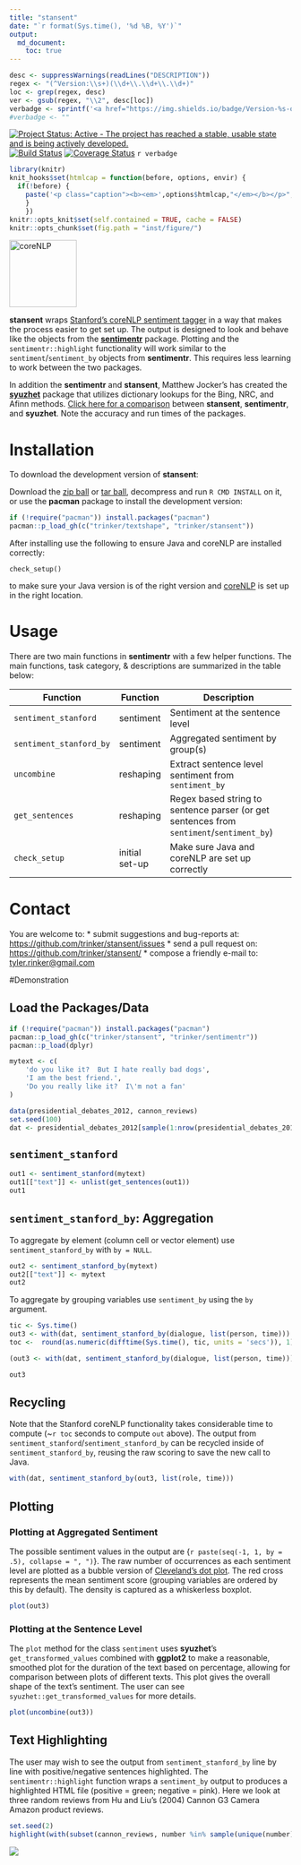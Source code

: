 ```yaml
---
title: "stansent"
date: "`r format(Sys.time(), '%d %B, %Y')`"
output:
  md_document:
    toc: true      
---
```


```r
desc <- suppressWarnings(readLines("DESCRIPTION"))
regex <- "(^Version:\\s+)(\\d+\\.\\d+\\.\\d+)"
loc <- grep(regex, desc)
ver <- gsub(regex, "\\2", desc[loc])
verbadge <- sprintf('<a href="https://img.shields.io/badge/Version-%s-orange.svg"><img src="https://img.shields.io/badge/Version-%s-orange.svg" alt="Version"/></a></p>', ver, ver)
#verbadge <- ""
````

[![Project Status: Active - The project has reached a stable, usable state and is being actively developed.](http://www.repostatus.org/badges/0.1.0/active.svg)](http://www.repostatus.org/#active)
[![Build Status](https://travis-ci.org/trinker/stansent.svg?branch=master)](https://travis-ci.org/trinker/stansent)
[![Coverage Status](https://coveralls.io/repos/trinker/stansent/badge.svg?branch=master)](https://coveralls.io/r/trinker/stansent?branch=master)
`r verbadge`

```r
library(knitr)
knit_hooks$set(htmlcap = function(before, options, envir) {
  if(!before) {
    paste('<p class="caption"><b><em>',options$htmlcap,"</em></b></p>",sep="")
    }
    })
knitr::opts_knit$set(self.contained = TRUE, cache = FALSE)
knitr::opts_chunk$set(fig.path = "inst/figure/")
```

<img src="inst/stansent_logo/core-nlp.jpg" width="120" alt="coreNLP">  

**stansent** wraps [Stanford's coreNLP sentiment tagger](http://nlp.stanford.edu/sentiment/) in a way that makes the process easier to get set up.  The output is designed to look and behave like the objects from the [**sentimentr**](https://github.com/trinker/sentimentr) package.  Plotting and the `sentimentr::highlight` functionality will work  similar to the `sentiment`/`sentiment_by` objects from **sentimentr**.  This requires less learning to work between the two packages.  

In addition the **sentimentr** and **stansent**, Matthew Jocker's has created the [**syuzhet** ](http://www.matthewjockers.net/2015/02/02/syuzhet/) package that utilizes dictionary lookups for the Bing, NRC, and Afinn methods.  [Click here for a comparison](https://github.com/trinker/sentimentr#comparing-sentimentr-syuzhet-and-stanford) between **stansent**, **sentimentr**, and **syuzhet**.  Note the accuracy and run times of the packages.

# Installation

To download the development version of **stansent**:

Download the [zip ball](https://github.com/trinker/stansent/zipball/master) or [tar ball](https://github.com/trinker/stansent/tarball/master), decompress and run `R CMD INSTALL` on it, or use the **pacman** package to install the development version:

```r
if (!require("pacman")) install.packages("pacman")
pacman::p_load_gh(c("trinker/textshape", "trinker/stansent"))
```
After installing use the following to ensure Java and coreNLP are installed correctly:

```
check_setup()
```

to make sure your Java version is of the right version and [coreNLP](http://nlp.stanford.edu/software/corenlp.shtml) is set up in the right location.


# Usage

There are two main functions in **sentimentr** with a few helper functions.  The main functions, task category, & descriptions are summarized in the table below:


| Function                |  Function  |  Description                            |
|-------------------------|------------|-----------------------------------------|
| `sentiment_stanford`    | sentiment  | Sentiment at the sentence level         |
| `sentiment_stanford_by` | sentiment  | Aggregated sentiment by group(s)        |
| `uncombine`             | reshaping  | Extract sentence level sentiment from  `sentiment_by` |
| `get_sentences`         | reshaping  | Regex based string to sentence parser (or get sentences from `sentiment`/`sentiment_by`)|
| `check_setup`           | initial set-up |Make sure Java and coreNLP are set up correctly     |



# Contact

You are welcome to:
* submit suggestions and bug-reports at: <https://github.com/trinker/stansent/issues>
* send a pull request on: <https://github.com/trinker/stansent/>
* compose a friendly e-mail to: <tyler.rinker@gmail.com>

#Demonstration

## Load the Packages/Data

```r
if (!require("pacman")) install.packages("pacman")
pacman::p_load_gh(c("trinker/stansent", "trinker/sentimentr"))
pacman::p_load(dplyr)

mytext <- c(
    'do you like it?  But I hate really bad dogs',
    'I am the best friend.',
    'Do you really like it?  I\'m not a fan'
)

data(presidential_debates_2012, cannon_reviews)
set.seed(100)
dat <- presidential_debates_2012[sample(1:nrow(presidential_debates_2012), 100), ]

```

## `sentiment_stanford`

```r
out1 <- sentiment_stanford(mytext) 
out1[["text"]] <- unlist(get_sentences(out1))
out1
```

## `sentiment_stanford_by`: Aggregation

To aggregate by element (column cell or vector element) use `sentiment_stanford_by` with `by = NULL`.

```r
out2 <- sentiment_stanford_by(mytext) 
out2[["text"]] <- mytext
out2
```

To aggregate by grouping variables use `sentiment_by` using the `by` argument.

```r
tic <- Sys.time()
out3 <- with(dat, sentiment_stanford_by(dialogue, list(person, time)))
toc <-  round(as.numeric(difftime(Sys.time(), tic, units = 'secs')), 1)
```


```r
(out3 <- with(dat, sentiment_stanford_by(dialogue, list(person, time))))
```

```r
out3
```

## Recycling

Note that the Stanford coreNLP functionality takes considerable time to compute (~`r toc` seconds to compute `out` above).  The output from `sentiment_stanford`/`sentiment_stanford_by` can be recycled inside of `sentiment_stanford_by`, reusing the raw scoring to save the new call to Java.


```r
with(dat, sentiment_stanford_by(out3, list(role, time)))
```

## Plotting 

### Plotting at Aggregated Sentiment

The possible sentiment values in the output are {`r paste(seq(-1, 1, by = .5), collapse = ", ")`}.  The raw number of occurrences as each sentiment level are plotted as a bubble version of [Cleveland's dot plot](https://en.wikipedia.org/wiki/Dot_plot_(statistics)).  The red cross represents the mean sentiment score (grouping variables are ordered by this by default).  The density is captured as a whiskerless boxplot.


```r
plot(out3)
```

### Plotting at the Sentence Level

The `plot` method for the class `sentiment` uses **syuzhet**'s `get_transformed_values` combined with **ggplot2** to make a reasonable, smoothed plot for the duration of the text based on percentage, allowing for comparison between plots of different texts.  This plot gives the overall shape of the text's sentiment.  The user can see `syuzhet::get_transformed_values` for more details.

```r
plot(uncombine(out3))
```


## Text Highlighting

The user may wish to see the output from `sentiment_stanford_by` line by line with positive/negative sentences highlighted.  The `sentimentr::highlight` function wraps a `sentiment_by` output to produces a highlighted HTML file (positive = green; negative = pink). Here we look at three random reviews from Hu and Liu's (2004) Cannon G3 Camera Amazon product reviews.  

```r
set.seed(2)
highlight(with(subset(cannon_reviews, number %in% sample(unique(number), 3)), sentiment_stanford_by(review, number)))
```

![](inst/figure/highlight.png)




